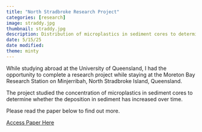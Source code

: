 ```yaml
---
title: "North Stradbroke Research Project"
categories: [research]
image: straddy.jpg
thumbnail: straddy.jpg
description: Distribution of microplastics in sediment cores to determine whether the deposition in sediment has increased over time. 
date: 5/15/25
date modified: 
theme: minty
---
```


While studying abroad at the University of Queensland, I had the opportunity to complete a research project while staying at the Moreton Bay Research Station on Minjerribah, North Stradbroke Island, Queensland.

The project studied the concentration of microplastics in sediment cores to determine whether the deposition in sediment has increased over time.

Please read the paper below to find out more.

[Access Paper Here](papers/MaryHoltamMoretonBayResearch.pdf)
